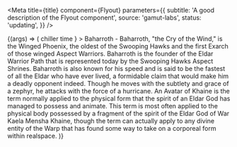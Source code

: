 
<Meta
  title={title}
  component={Flyout}
  parameters={{
    subtitle: 'A good description of the Flyout component',
    source: 'gamut-labs',
    status: 'updating',
  }}
/>

<Canvas>
  <Story name="Flyout">
    {(args) => (
      <Box height="20rem">
        <Flyout
          openFrom="left"
          button={
            <TextButton height="5rem" width="5rem">
              chiller time
            </TextButton>
          }
        >
          <Box bg="navy" textColor="white" margin={16}>
            Baharroth - Baharroth, "the Cry of the Wind," is the Winged Phoenix,
            the oldest of the Swooping Hawks and the first Exarch of those
            winged Aspect Warriors. Baharroth is the founder of the Eldar
            Warrior Path that is represented today by the Swooping Hawks Aspect
            Shrines. Baharroth is also known for his speed and is said to be the
            fastest of all the Eldar who have ever lived, a formidable claim
            that would make him a deadly opponent indeed. Though he moves with
            the subtlety and grace of a zephyr, he attacks with the force of a
            hurricane.
          </Box>
        </Flyout>
        <FlexBox>
          An Avatar of Khaine is the term normally applied to the physical form
          that the spirit of an Eldar God has managed to possess and animate.
          This term is most often applied to the physical body possessed by a
          fragment of the spirit of the Eldar God of War Kaela Mensha Khaine,
          though the term can actually apply to any divine entity of the Warp
          that has found some way to take on a corporeal form within realspace.
        </FlexBox>
      </Box>
    )}
  </Story>
</Canvas>

<PropsTable story="Flyout" />
